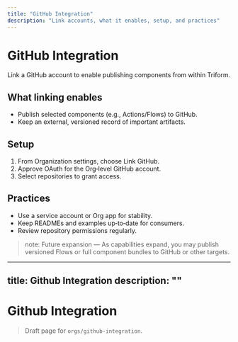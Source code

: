 ```yaml
---
title: "GitHub Integration"
description: "Link accounts, what it enables, setup, and practices"
---
```


# GitHub Integration

Link a GitHub account to enable publishing components from within Triform.

## What linking enables
- Publish selected components (e.g., Actions/Flows) to GitHub.
- Keep an external, versioned record of important artifacts.

## Setup
1. From Organization settings, choose Link GitHub.
2. Approve OAuth for the Org‑level GitHub account.
3. Select repositories to grant access.

## Practices
- Use a service account or Org app for stability.
- Keep READMEs and examples up‑to‑date for consumers.
- Review repository permissions regularly.

> note: Future expansion — As capabilities expand, you may publish versioned Flows or full component bundles to GitHub or other targets.
---
title: Github Integration
description: ""
---

# Github Integration

> Draft page for `orgs/github-integration`.

<!-- Add content here -->
